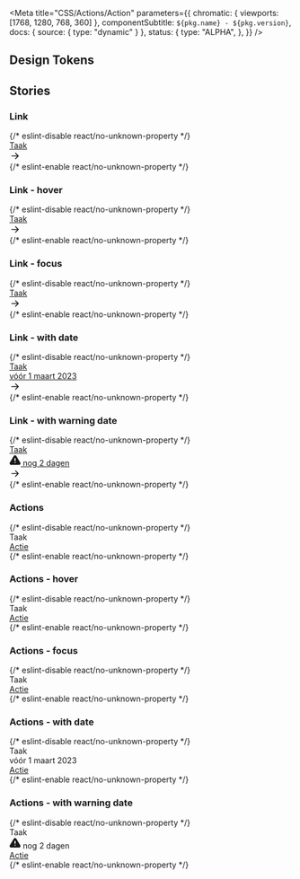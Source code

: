 

<Meta
  title="CSS/Actions/Action"
  parameters={{
    chromatic: { viewports: [1768, 1280, 768, 360] },
    componentSubtitle: `${pkg.name} - ${pkg.version}`,
    docs: { source: { type: "dynamic" } },
    status: {
      type: "ALPHA",
    },
  }}
/>

<Description markdown={readme} />

## Design Tokens

<DesignTokenDocBlock categoryName="Action" viewType="table" />

## Stories

### Link

<Canvas>
  {/* eslint-disable react/no-unknown-property */}
  <Story name="Link">
    <a href="#example" class="denhaag-action denhaag-action--link">
      <div class="denhaag-action__content">Taak</div>
      <div class="denhaag-action__details">
        <div class="denhaag-action__actions">
          <svg
            class="denhaag-action__link-icon"
            xmlns="http://www.w3.org/2000/svg"
            width="20"
            height="21"
            viewBox="0 0 20 21"
            fill="none"
          >
            <path
              d="M10.2438 4.9107C10.5692 4.58527 11.0968 4.58527 11.4223 4.9107L16.4223 9.9107C16.5785 10.067 16.6663 10.2789 16.6663 10.5C16.6663 10.721 16.5785 10.9329 16.4223 11.0892L11.4223 16.0892C11.0968 16.4147 10.5692 16.4147 10.2438 16.0892C9.91831 15.7638 9.91832 15.2361 10.2438 14.9107L13.8212 11.3333L4.16634 11.3333C3.7061 11.3333 3.33301 10.9602 3.33301 10.5C3.33301 10.0397 3.7061 9.66663 4.16634 9.66663L13.8212 9.66663L10.2438 6.08921C9.91831 5.76378 9.91831 5.23614 10.2438 4.9107Z"
              fill="currentColor"
            />
          </svg>
        </div>
      </div>
    </a>
  </Story>
  {/* eslint-enable react/no-unknown-property */}
</Canvas>

### Link - hover

<Canvas>
  {/* eslint-disable react/no-unknown-property */}
  <Story name="Link - hover">
    <a href="#example" class="denhaag-action denhaag-action--link denhaag-action--hover">
      <div class="denhaag-action__content">Taak</div>
      <div class="denhaag-action__details">
        <div class="denhaag-action__actions">
          <svg
            class="denhaag-action__link-icon"
            xmlns="http://www.w3.org/2000/svg"
            width="20"
            height="21"
            viewBox="0 0 20 21"
            fill="none"
          >
            <path
              d="M10.2438 4.9107C10.5692 4.58527 11.0968 4.58527 11.4223 4.9107L16.4223 9.9107C16.5785 10.067 16.6663 10.2789 16.6663 10.5C16.6663 10.721 16.5785 10.9329 16.4223 11.0892L11.4223 16.0892C11.0968 16.4147 10.5692 16.4147 10.2438 16.0892C9.91831 15.7638 9.91832 15.2361 10.2438 14.9107L13.8212 11.3333L4.16634 11.3333C3.7061 11.3333 3.33301 10.9602 3.33301 10.5C3.33301 10.0397 3.7061 9.66663 4.16634 9.66663L13.8212 9.66663L10.2438 6.08921C9.91831 5.76378 9.91831 5.23614 10.2438 4.9107Z"
              fill="currentColor"
            />
          </svg>
        </div>
      </div>
    </a>
  </Story>
  {/* eslint-enable react/no-unknown-property */}
</Canvas>

### Link - focus

<Canvas>
  {/* eslint-disable react/no-unknown-property */}
  <Story name="Link - focus">
    <a href="#example" class="denhaag-action denhaag-action--link denhaag-action--focus">
      <div class="denhaag-action__content">Taak</div>
      <div class="denhaag-action__details">
        <div class="denhaag-action__actions">
          <svg
            class="denhaag-action__link-icon"
            xmlns="http://www.w3.org/2000/svg"
            width="20"
            height="21"
            viewBox="0 0 20 21"
            fill="none"
          >
            <path
              d="M10.2438 4.9107C10.5692 4.58527 11.0968 4.58527 11.4223 4.9107L16.4223 9.9107C16.5785 10.067 16.6663 10.2789 16.6663 10.5C16.6663 10.721 16.5785 10.9329 16.4223 11.0892L11.4223 16.0892C11.0968 16.4147 10.5692 16.4147 10.2438 16.0892C9.91831 15.7638 9.91832 15.2361 10.2438 14.9107L13.8212 11.3333L4.16634 11.3333C3.7061 11.3333 3.33301 10.9602 3.33301 10.5C3.33301 10.0397 3.7061 9.66663 4.16634 9.66663L13.8212 9.66663L10.2438 6.08921C9.91831 5.76378 9.91831 5.23614 10.2438 4.9107Z"
              fill="currentColor"
            />
          </svg>
        </div>
      </div>
    </a>
  </Story>
  {/* eslint-enable react/no-unknown-property */}
</Canvas>

### Link - with date

<Canvas>
  {/* eslint-disable react/no-unknown-property */}
  <Story name="Link - with date">
    <a href="#example" class="denhaag-action denhaag-action--link">
      <div class="denhaag-action__content">Taak</div>
      <div class="denhaag-action__details">
        <div class="denhaag-action__date">
          <span>vóór 1 maart 2023</span>
        </div>
        <div class="denhaag-action__actions">
          <svg
            class="denhaag-action__link-icon"
            xmlns="http://www.w3.org/2000/svg"
            width="20"
            height="21"
            viewBox="0 0 20 21"
            fill="none"
          >
            <path
              d="M10.2438 4.9107C10.5692 4.58527 11.0968 4.58527 11.4223 4.9107L16.4223 9.9107C16.5785 10.067 16.6663 10.2789 16.6663 10.5C16.6663 10.721 16.5785 10.9329 16.4223 11.0892L11.4223 16.0892C11.0968 16.4147 10.5692 16.4147 10.2438 16.0892C9.91831 15.7638 9.91832 15.2361 10.2438 14.9107L13.8212 11.3333L4.16634 11.3333C3.7061 11.3333 3.33301 10.9602 3.33301 10.5C3.33301 10.0397 3.7061 9.66663 4.16634 9.66663L13.8212 9.66663L10.2438 6.08921C9.91831 5.76378 9.91831 5.23614 10.2438 4.9107Z"
              fill="currentColor"
            />
          </svg>
        </div>
      </div>
    </a>
  </Story>
  {/* eslint-enable react/no-unknown-property */}
</Canvas>

### Link - with warning date

<Canvas>
  {/* eslint-disable react/no-unknown-property */}
  <Story name="Link - with warning date">
    <a href="#example" class="denhaag-action denhaag-action--link">
      <div class="denhaag-action__content">Taak</div>
      <div class="denhaag-action__details">
        <div class="denhaag-action__date denhaag-action__date--warning">
          <svg
            class="denhaag-action__warning-icon"
            xmlns="http://www.w3.org/2000/svg"
            width="20"
            height="21"
            viewBox="0 0 20 21"
            fill="none"
          >
            <g clip-path="url(#clip0_35868_30297)">
              <path
                d="M8.57465 3.71672L1.51632 15.5C1.37079 15.7521 1.29379 16.0378 1.29298 16.3288C1.29216 16.6198 1.36756 16.906 1.51167 17.1588C1.65579 17.4116 1.86359 17.6223 2.11441 17.7699C2.36523 17.9175 2.65032 17.9969 2.94132 18H17.058C17.349 17.9969 17.6341 17.9175 17.8849 17.7699C18.1357 17.6223 18.3435 17.4116 18.4876 17.1588C18.6317 16.906 18.7071 16.6198 18.7063 16.3288C18.7055 16.0378 18.6285 15.7521 18.483 15.5L11.4247 3.71672C11.2761 3.4718 11.0669 3.26931 10.8173 3.12879C10.5677 2.98826 10.2861 2.91443 9.99965 2.91443C9.71321 2.91443 9.43159 2.98826 9.18199 3.12879C8.93238 3.26931 8.72321 3.4718 8.57465 3.71672Z"
                fill="currentColor"
                stroke="currentColor"
                stroke-width="2"
                stroke-linecap="round"
                stroke-linejoin="round"
              />
              <path
                d="M10 14.6666H10.0083"
                stroke="white"
                stroke-width="2"
                stroke-linecap="round"
                stroke-linejoin="round"
              />
              <path d="M10 8V11.3333" stroke="white" stroke-width="2" stroke-linecap="round" stroke-linejoin="round" />
            </g>
            <defs>
              <clipPath id="clip0_35868_30297">
                <rect width="20" height="20" fill="white" transform="translate(0 0.5)" />
              </clipPath>
            </defs>
          </svg>
          <span>nog 2 dagen</span>
        </div>
        <div class="denhaag-action__actions">
          <svg
            class="denhaag-action__link-icon"
            xmlns="http://www.w3.org/2000/svg"
            width="20"
            height="21"
            viewBox="0 0 20 21"
            fill="none"
          >
            <path
              d="M10.2438 4.9107C10.5692 4.58527 11.0968 4.58527 11.4223 4.9107L16.4223 9.9107C16.5785 10.067 16.6663 10.2789 16.6663 10.5C16.6663 10.721 16.5785 10.9329 16.4223 11.0892L11.4223 16.0892C11.0968 16.4147 10.5692 16.4147 10.2438 16.0892C9.91831 15.7638 9.91832 15.2361 10.2438 14.9107L13.8212 11.3333L4.16634 11.3333C3.7061 11.3333 3.33301 10.9602 3.33301 10.5C3.33301 10.0397 3.7061 9.66663 4.16634 9.66663L13.8212 9.66663L10.2438 6.08921C9.91831 5.76378 9.91831 5.23614 10.2438 4.9107Z"
              fill="currentColor"
            />
          </svg>
        </div>
      </div>
    </a>
  </Story>
  {/* eslint-enable react/no-unknown-property */}
</Canvas>

### Actions

<Canvas>
  {/* eslint-disable react/no-unknown-property */}
  <Story name="Actions">
    <div class="denhaag-action">
      <div class="denhaag-action__content">Taak</div>
      <div class="denhaag-action__details">
        <div class="denhaag-action__actions">
          <a href="#example" class="denhaag-button">
            Actie
          </a>
        </div>
      </div>
    </div>
  </Story>
  {/* eslint-enable react/no-unknown-property */}
</Canvas>

### Actions - hover

<Canvas>
  {/* eslint-disable react/no-unknown-property */}
  <Story name="Actions - hover">
    <div class="denhaag-action">
      <div class="denhaag-action__content">Taak</div>
      <div class="denhaag-action__details">
        <div class="denhaag-action__actions">
          <a href="#example" class="denhaag-button denhaag-button--hover">
            Actie
          </a>
        </div>
      </div>
    </div>
  </Story>
  {/* eslint-enable react/no-unknown-property */}
</Canvas>

### Actions - focus

<Canvas>
  {/* eslint-disable react/no-unknown-property */}
  <Story name="Actions - focus">
    <div class="denhaag-action">
      <div class="denhaag-action__content">Taak</div>
      <div class="denhaag-action__details">
        <div class="denhaag-action__actions">
          <a href="#example" class="denhaag-button denhaag-button--focus">
            Actie
          </a>
        </div>
      </div>
    </div>
  </Story>
  {/* eslint-enable react/no-unknown-property */}
</Canvas>

### Actions - with date

<Canvas>
  {/* eslint-disable react/no-unknown-property */}
  <Story name="Actions - with date">
    <div class="denhaag-action">
      <div class="denhaag-action__content">Taak</div>
      <div class="denhaag-action__details">
        <div class="denhaag-action__date">
          <span>vóór 1 maart 2023</span>
        </div>
        <div class="denhaag-action__actions">
          <a href="#example" class="denhaag-button">
            Actie
          </a>
        </div>
      </div>
    </div>
  </Story>
  {/* eslint-enable react/no-unknown-property */}
</Canvas>

### Actions - with warning date

<Canvas>
  {/* eslint-disable react/no-unknown-property */}
  <Story name="Actions - with warning date">
    <div class="denhaag-action">
      <div class="denhaag-action__content">Taak</div>
      <div class="denhaag-action__details">
        <div class="denhaag-action__date denhaag-action__date--warning">
          <svg
            class="denhaag-action__warning-icon"
            xmlns="http://www.w3.org/2000/svg"
            width="20"
            height="21"
            viewBox="0 0 20 21"
            fill="none"
          >
            <g clip-path="url(#clip0_35868_30297)">
              <path
                d="M8.57465 3.71672L1.51632 15.5C1.37079 15.7521 1.29379 16.0378 1.29298 16.3288C1.29216 16.6198 1.36756 16.906 1.51167 17.1588C1.65579 17.4116 1.86359 17.6223 2.11441 17.7699C2.36523 17.9175 2.65032 17.9969 2.94132 18H17.058C17.349 17.9969 17.6341 17.9175 17.8849 17.7699C18.1357 17.6223 18.3435 17.4116 18.4876 17.1588C18.6317 16.906 18.7071 16.6198 18.7063 16.3288C18.7055 16.0378 18.6285 15.7521 18.483 15.5L11.4247 3.71672C11.2761 3.4718 11.0669 3.26931 10.8173 3.12879C10.5677 2.98826 10.2861 2.91443 9.99965 2.91443C9.71321 2.91443 9.43159 2.98826 9.18199 3.12879C8.93238 3.26931 8.72321 3.4718 8.57465 3.71672Z"
                fill="currentColor"
                stroke="currentColor"
                stroke-width="2"
                stroke-linecap="round"
                stroke-linejoin="round"
              />
              <path
                d="M10 14.6666H10.0083"
                stroke="white"
                stroke-width="2"
                stroke-linecap="round"
                stroke-linejoin="round"
              />
              <path d="M10 8V11.3333" stroke="white" stroke-width="2" stroke-linecap="round" stroke-linejoin="round" />
            </g>
            <defs>
              <clipPath id="clip0_35868_30297">
                <rect width="20" height="20" fill="white" transform="translate(0 0.5)" />
              </clipPath>
            </defs>
          </svg>
          <span>nog 2 dagen</span>
        </div>
        <div class="denhaag-action__actions">
          <a href="#example" class="denhaag-button">
            Actie
          </a>
        </div>
      </div>
    </div>
  </Story>
  {/* eslint-enable react/no-unknown-property */}
</Canvas>
